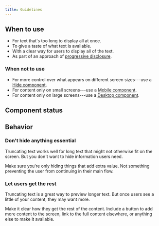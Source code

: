 ```yaml
---
title: Guidelines
---
```


<ReactExample exampleId="Truncate-default" />

## When to use

- For text that's too long to display all at once.
- To give a taste of what text is available.
- With a clear way for users to display all of the text.
- As part of an approach of [progressive disclosure](/design-patterns/progressive-disclosure/).

### When not to use

- For more control over what appears on different screen sizes---use a
  [Hide component](/components/responsive/hide/).
- For content only on small screens---use a [Mobile component](/components/responsive/mobile/).
- For content only on large screens---use a [Desktop component](/components/responsive/desktop/).

## Component status

<ComponentStatus component="Truncate" />

## Behavior

### Don't hide anything essential

Truncating text works well for long text that might not otherwise fit on the screen.
But you don't want to hide information users need.

Make sure you're only hiding things that add extra value.
Not something preventing the user from continuing in their main flow.

### Let users get the rest

Truncating text is a great way to preview longer text.
But once users see a little of your content, they may want more.

Make it clear how they get the rest of the content.
Include a button to add more content to the screen,
link to the full content elsewhere, or anything else to make it available.
